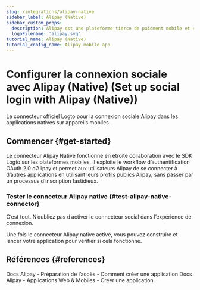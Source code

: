 ```yaml
---
slug: /integrations/alipay-native
sidebar_label: Alipay (Native)
sidebar_custom_props:
  description: Alipay est une plateforme tierce de paiement mobile et en ligne.
  logoFilename: 'alipay.svg'
tutorial_name: Alipay (Native)
tutorial_config_name: Alipay mobile app
---
```




# Configurer la connexion sociale avec Alipay (Native) (Set up social login with Alipay (Native))

Le connecteur officiel Logto pour la connexion sociale Alipay dans les applications natives sur appareils mobiles.

<GuideTip />

## Commencer \{#get-started}

Le connecteur Alipay Native fonctionne en étroite collaboration avec le SDK Logto sur les plateformes mobiles. Il exploite le workflow d’authentification OAuth 2.0 d’Alipay et permet aux utilisateurs Alipay de se connecter à d’autres applications en utilisant leurs profils publics Alipay, sans passer par un processus d’inscription fastidieux.

<Integration />

### Tester le connecteur Alipay native \{#test-alipay-native-connector}

C’est tout. N’oubliez pas d’<MainSiteUrl href="/connectors/social-connectors#enable-social-sign-in">activer le connecteur social dans l’expérience de connexion</MainSiteUrl>.

Une fois le connecteur Alipay native activé, vous pouvez construire et lancer votre application pour vérifier si cela fonctionne.

## Références \{#references}

<Url href="https://opendocs.alipay.com/support/01rau6">
  Docs Alipay - Préparation de l’accès - Comment créer une application
</Url>

<Url href="https://opendocs.alipay.com/open/200/105310">
  Docs Alipay - Applications Web & Mobiles - Créer une application
</Url>

